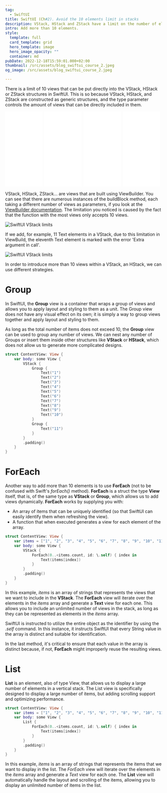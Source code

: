 ```yaml
---
tag:
  - SwiftUI
title: SwiftUI (Ch#2). Avoid the 10 elements limit in stacks
description: VStack, HStack and ZStack have a limit on the number of elements they can contain, 10. Let's see how we can make these structures contain more than 10 elements.
intro: Add more than 10 elements.
style:
  template: full
  card_template: grid
  hero_template: image
  hero_image_opacity: ""
  container: md
pubDate: 2022-12-18T15:59:01.000+02:00
thumbnail: /src/assets/blog_swiftui_course_2.jpeg
og_image: /src/assets/blog_swiftui_course_2.jpeg

---
```


<YouTube id="https://youtu.be/0QJTVPfRS-0" />

There is a limit of 10 views that can be put directly into the VStack, HStack or ZStack structures in SwiftUI. This is so because VStack, HStack, and ZStack are constructed as generic structures, and the type parameter controls the amount of views that can be directly included in them.

<div style="display: flex; flex-direction: row; justify-content: space-around;">
<div style="width: 25%; align-items: center;">
<iframe sandbox="allow-popups allow-scripts allow-modals allow-forms allow-same-origin" style="width:120px;height:240px;" marginwidth="0" marginheight="0" scrolling="no" frameborder="0" src="//ws-na.amazon-adsystem.com/widgets/q?ServiceVersion=20070822&OneJS=1&Operation=GetAdHtml&MarketPlace=US&source=ss&ref=as_ss_li_til&ad_type=product_link&tracking_id=developerbl0a-20&language=es_US&marketplace=amazon&region=US&placement=B0BSHF7LLL&asins=B0BSHF7LLL&linkId=394e031b2ee91c93eb624b699c13cda7&show_border=true&link_opens_in_new_window=true"></iframe></div>
<div style="width: 25%; align-items: center;">
<iframe sandbox="allow-popups allow-scripts allow-modals allow-forms allow-same-origin" style="width:120px;height:240px;" marginwidth="0" marginheight="0" scrolling="no" frameborder="0" src="//ws-na.amazon-adsystem.com/widgets/q?ServiceVersion=20070822&OneJS=1&Operation=GetAdHtml&MarketPlace=US&source=ss&ref=as_ss_li_til&ad_type=product_link&tracking_id=developerbl0a-20&language=es_US&marketplace=amazon&region=US&placement=B0C6GB1FNB&asins=B0C6GB1FNB&linkId=19dc9815c1d23c672a5780c556d8bb37&show_border=true&link_opens_in_new_window=true"></iframe></div>
<div style="width: 25%; align-items: center;">
<iframe sandbox="allow-popups allow-scripts allow-modals allow-forms allow-same-origin" style="width:120px;height:240px;" marginwidth="0" marginheight="0" scrolling="no" frameborder="0" src="//ws-na.amazon-adsystem.com/widgets/q?ServiceVersion=20070822&OneJS=1&Operation=GetAdHtml&MarketPlace=US&source=ss&ref=as_ss_li_til&ad_type=product_link&tracking_id=developerbl0a-20&language=es_US&marketplace=amazon&region=US&placement=B0CN9RFFVT&asins=B0CN9RFFVT&linkId=cea4efa29d6c0c0a313ee5ea775fc920&show_border=true&link_opens_in_new_window=true"></iframe></div>
<div style="width: 25%; align-items: center;">
<iframe sandbox="allow-popups allow-scripts allow-modals allow-forms allow-same-origin" style="width:120px;height:240px;" marginwidth="0" marginheight="0" scrolling="no" frameborder="0" src="//ws-na.amazon-adsystem.com/widgets/q?ServiceVersion=20070822&OneJS=1&Operation=GetAdHtml&MarketPlace=US&source=ss&ref=as_ss_li_til&ad_type=product_link&tracking_id=developerbl0a-20&language=es_US&marketplace=amazon&region=US&placement=B0C532H5S7&asins=B0C532H5S7&linkId=7666f7efe9749357cde0e3b1961f7c55&show_border=true&link_opens_in_new_window=true"></iframe></div>
</div>

VStack, HStack, ZStack... are views that are built using ViewBuilder. You can see that there are numerous instances of the buildBlock method, each taking a different number of views as parameters, if you look at the [ViewBuilder documentation](https://developer.apple.com/documentation/swiftui/viewbuilder). The limitation you noticed is caused by the fact that the function with the most views only accepts 10 views.

![SwiftUI VStack limits](/src/assets/swiftui_cs2_1.png)

If we add, for example, 11 Text elements in a VStack, due to this limitation  in ViewBuild, the eleventh Text element is marked with the error 'Extra argument in call'.

![SwiftUI VStack limits](/src/assets/swiftui_cs2_2.png)

In order to introduce more than 10 views within a VStack, an HStack, we can use different strategies.


# Group

In SwiftUI, the **Group** view is a container that wraps a group of views and allows you to apply layout and styling to them as a unit. The Group view does not have any visual effect on its own; it is simply a way to group views together and apply layout and styling to them.

As long as the total number of items does not exceed 10, the **Group** view can be used to group any number of views. We can nest any number of Groups or insert them inside other structures like **VStack** or **HStack**, which does not allow us to generate more complicated designs.

```swift
struct ContentView: View {
    var body: some View {
        VStack {
            Group {
                Text("1")
                Text("2")
                Text("3")
                Text("4")
                Text("5")
                Text("6")
                Text("7")
                Text("8")
                Text("9")
                Text("10")
            }
            Group {
                Text("11")
            }
        }
        .padding()
    }
}
```

# ForEach

Another way to add more than 10 elements is to use **ForEach** (not to be confused with Swift's *forEach()* method). **ForEach** is a struct the type **View** itself, that is, of the same type as **VStack** or **Group**, which allows us to add views dynamically.
**ForEach** works by supplying you with:
* An array of items that can be uniquely identified (so that SwiftUI can easily identify them when refreshing the view).
* A function that when executed generates a view for each element of the array.
```swift
struct ContentView: View {
    var items = ["1", "2", "3", "4", "5", "6", "7", "8", "9", "10", "11"]
    var body: some View {
        VStack {
            ForEach(0..<items.count, id: \.self) { index in
                Text(items[index])
            }
        }
        .padding()
    }
}
```
In this example, *items* is an array of strings that represents the views that we want to include in the **VStack**. The **ForEach** view will iterate over the elements in the *items* array and generate a **Text** view for each one. This allows you to include an unlimited number of views in the stack, as long as they can be represented as elements in the *items* array.

SwiftUI is instructed to utilize the entire object as the identifier by using the *\.self* command. In this instance, it instructs SwiftUI that every String value in the array is distinct and suitable for identification.

In the last method, it's critical to ensure that each value in the array is distinct because, if not, **ForEach** might improperly reuse the resulting views.


# List
**List** is an element, also of type View, that allows us to display a large number of elements in a vertical stack. The List view is specifically designed to display a large number of items, but adding scrolling support and optimizing performance.
```swift
struct ContentView: View {
    var items = ["1", "2", "3", "4", "5", "6", "7", "8", "9", "10", "11"]
    var body: some View {
        List {
            ForEach(0..<items.count, id: \.self) { index in
                Text(items[index])
            }
        }
        .padding()
    }
}
```

In this example, *items* is an array of strings that represents the items that we want to display in the list. The *ForEach* view will iterate over the elements in the *items* array and generate a *Text* view for each one. The **List** view will automatically handle the layout and scrolling of the items, allowing you to display an unlimited number of items in the list.
